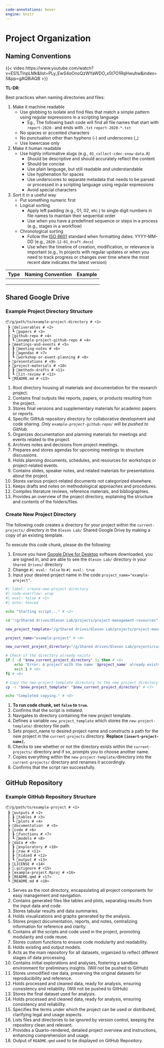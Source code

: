 ```yaml
---
code-annotations: hover
engine: knitr
---
```


# Project Organization {.unnumbered}

## Naming Conventions

{{< video https://www.youtube.com/watch?v=ES1LTlnpLMk&list=PLy_EwS4oOnoQzWYaWDO_x5t7O1RqHwuhw&index=5&pp=gAQBiAQB >}}

**TL-DR**:

Best practices when naming directories and files:

1.  Make it machine readable
    -   Use globbing to isolate and find files that match a simple pattern using regular expressions in a scripting language
        -   Eg., The following bash code will find all file names that start with `report-2020-` and ends with `.txt` `report-2020-*.txt`
    -   No spaces or accented characters
    -   No punctuation other than hyphens (-) and underscores (\_)
    -   Use lowercase only
2.  Make it human readable
    -   Use highly informative slugs (e.g., `01_collect-cdec-snow-data.R`)
        -   Should be descriptive and should accurately reflect the content
        -   Should be concise
        -   Use plain language, but still readable and understandable
        -   Use hyphenation for spaces
        -   Use underscores to separate metadata that needs to be parsed or processed in a scripting language using regular expressions
        -   Avoid special characters
3.  Sort it in a useful way
    -   Put something numeric first
    -   Logical sorting
        -   Apply left padding (e.g., 01, 02, etc.) to single digit numbers in file names to maintain their sequential order
        -   Use when you have a predefined sequence or steps in a process (e.g., stages in a workflow)
    -   Chronological sorting
        -   Follow the [ISO 8601](https://www.iso.org/iso-8601-date-and-time-format.html) standard when formatting dates: YYYY-MM-DD (e.g., `2020-12-01_draft.docx`)
        -   Use when the timeline of creation, modification, or relevance is important (e.g., In projects with regular updates or when you need to track progress or changes over time where the most recent date indicates the latest version)

| Type | Naming Convention | Example |
|------|-------------------|---------|
|      |                   |         |
|      |                   |         |
|      |                   |         |

## Shared Google Drive

### Example Project Directory Structure

``` .python
📦/g/path/to/example-project-directory # <1>
 ┣ 📂deliverables # <2>
 ┃ ┗ 📂papers # <3>
 ┣ 📂github-repo # <4>
 ┃ ┗ 📂example-project-github-repo # <4>
 ┣ 📂meetings-and-events # <5>
 ┃ ┣ 📂meeting-notes # <6>
 ┃ ┣ 📂agendas # <7>
 ┃ ┗ 📂workshop-or-event-planning # <8>
 ┣ 📂presentations # <9>
 ┣ 📂project-materials # <10>
 ┃ ┣ 📂methods-drafts # <11>
 ┃ ┗ 📂lit-review # <12>
 ┗ 📜README.md # <13>
```

1.  Root directory housing all materials and documentation for the research project.
2.  Contains final outputs like reports, papers, or products resulting from the project.
3.  Stores final versions and supplementary materials for academic papers or reports.
4.  Specific GitHub repository directory for collaborative development and code sharing. *Only `example-project-github-repo/` will be pushed to GitHub.*
5.  Organizes documentation and planning materials for meetings and events related to the project.
6.  Archives notes and decisions from project meetings.
7.  Prepares and stores agendas for upcoming meetings to structure discussions.
8.  Holds planning documents, schedules, and resources for workshops or project-related events.
9.  Contains slides, speaker notes, and related materials for presentations about the project.
10. Stores various project-related documents not categorized elsewhere.
11. Keeps drafts and notes on methodological approaches and procedures.
12. Compiles literature reviews, reference materials, and bibliographies.
13. Provides an overview of the project directory, explaining the structure and contents of the folders/files.

### Create New Project Directory

The following code creates a directory for your project within the `current-projects/` directory in the `Oleson Lab/` Shared Google Drive by making a copy of an existing template.

To execute this code chunk, please do the following:

1.  Ensure you have [Google Drive for Desktop](https://www.google.com/drive/download/) software downloaded, you are signed in, and are able to see the `Oleson Lab/` directory in your `Shared Drives/` directory
2.  Change `#| eval: false` to `#| eval: true`
3.  Input your desired project name in the code `project_name="example-project"`.

```bash
#| label: create-new-project-directory
#| code-overflow: wrap
#| eval: false # <1>
#| echo: fenced

echo "Starting script..." # <2>

cd "/g/Shared drives/Oleson Lab/projects/project-management-resources" # <3>

new_project_template="/g/Shared drives/Oleson Lab/projects/project-management-resources/new-project-template" # <4>

project_name="example-project" # <4>

new_current_project_directory="/g/Shared drives/Oleson Lab/projects/current-projects/$project_name"  # <5>

# Check if the directory already exists
if [ -d "$new_current_project_directory" ]; then # <6>
    echo "Error: A project with the name '$project_name' already exists. Please choose a different name." # <6>
    exit 1 # <6>
fi # <6>

# Copy the new-project-template directory to the new project directory
cp -r "$new_project_template" "$new_current_project_directory" # <7>

echo "Completed copying." # <8>
```

1.  **To run code chunk, set `false` to `true`.**
2.  Confirms that the script is initiated.
3.  Navigates to directory containing the new project template.
4.  Defines a variable `new_project_template` which stores the `new-project-template/` directory file path.
5.  Sets project_name to desired project name and constructs a path for the new project in the `current-projects` directory. **Replace `[insert-project-name]`.**
6.  Checks to see whether or not the directory exists within the `current-projects/` directory and if so, prompts you to choose another name.
7.  Copies everything within the `new-project-template/`directory into the `current-projects/` directory and renames it accordingly.
8.  Confirms that the script ran successfully.

## GitHub Repository

### Example GitHub Repository Structure

``` .python
📦/g/path/to/example-project # <1>       
 ┣ 📂outputs # <2>                       
 ┃ ┣ 📂tables # <3>                      
 ┃ ┗ 📂plots # <4>                       
 ┣ 📂documentation  # <5>                 
 ┣ 📂code # <6>                           
 ┃ ┣ 📂functions # <7>                  
 ┃ ┗ 📂models # <8>                      
 ┣ 📂data # <9>                           
 ┃ ┣ 📂exploratory # <10>                  
 ┃ ┣ 📂raw # <11>                          
 ┃ ┣ 📂tidied # <12>                       
 ┃ ┗ 📂output # <13>                       
 ┣ 📜LICENSE # <14>                        
 ┣ 📜.gitignore # <15>                     
 ┣ 📜example-project.Rproj # <16>                     
 ┣ 📜README.qmd # <17>                     
 ┗ 📜README.md # <18>  
```

1.  Serves as the root directory, encapsulating all project components for easy management and navigation.
2.  Contains generated files like tables and plots, separating results from the input data and code.
3.  Stores tabular results and data summaries.
4.  Holds visualizations and graphs generated by the analysis.
5.  Stores project documentation, reports, and notes, centralizing information for reference and clarity.
6.  Contains all the scripts and code used in the project, promoting modularity and code reuse.
7.  Stores custom functions to ensure code modularity and readability.
8.  Holds existing and output models.
9.  Acts as the main repository for all datasets, organized to reflect different stages of data processing.
10. Contains initial explorations and analyses, fostering a sandbox environment for preliminary insights. (Will not be pushed to GitHub)
11. Stores unmodified raw data, preserving the original datasets for reproducibility and reference.
12. Holds processed and cleaned data, ready for analysis, ensuring consistency and reliability. (Will not be pushed to GitHub)
13. Stores the final dataset used for analysis.
14. Holds processed and cleaned data, ready for analysis, ensuring consistency and reliability.
15. Specifies the terms under which the project can be used or distributed, clarifying legal and usage aspects.
16. Lists files and directories to be ignored by version control, keeping the repository clean and relevant.
17. Provides a Quarto-rendered, detailed project overview and instructions, enhancing comprehension and usage.
18. Output of `README.qmd` used to be displayed on GitHub Repository.
